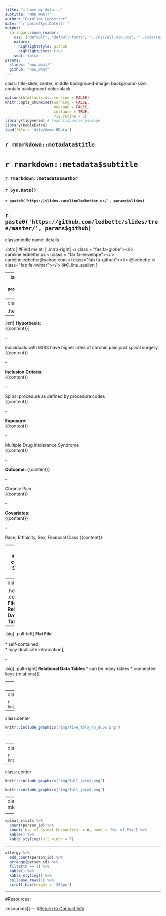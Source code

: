 ```yaml
---
title: "i have my data..."
subtitle: "NOW WHAT?"
author: "Caroline Ledbetter"
date: "`r paste(Sys.Date())`"
output: 
  xaringan::moon_reader:
    css: ["default", "default-fonts", "../css/all.min.css", "../css/custom.css"]
    nature:
      highlightStyle: github
      highlightLines: true
    seal: false
params:
  slides: "now_what/"
  github: "now_what"
---
```

class: title-slide, center, middle
background-image: 
background-size: contain
background-color:black

```r
options(htmltools.dir.version = FALSE)
knitr::opts_chunk$set(warning = FALSE, 
                      message = FALSE, 
                      collapse = TRUE,
                      fig.retina = 3)
library(tidyverse) # load tidyverse package
library(kableExtra)
load(file = 'data/demo.RData')
```


## `r rmarkdown::metadata$title`
# `r rmarkdown::metadata$subtitle`

### `r rmarkdown::metadata$author`

### `r Sys.Date()` 

#### <i class="fas fa-images"></i> `r paste0('https://slides.carolineledbetter.us/', params$slides)` 
<i class="fab fa-github-square"></i> `r paste0('https://github.com/ledbettc/slides/tree/master/', params$github)`
---
class:middle
name: details
<!-- edit slides and github repo in the YAML above -->

.intro[
#Find me at: 
]
.intro-right[
<i class = "fas fa-globe"></i> carolineledbetter.us  
<i class = "far fa-envelope"></i>
carolineledbetter@yahoo.com  
<i class="fab fa-github"></i>
 @ledbettc  
<i class="fab fa-twitter"></i>
@C_line_sealion
]

---
layout: true
background-image: 
background-size: contain
.footer[`r paste0('https://slides.carolineledbetter.us/', params$slides)`]
---
class:center, top

.header[**The Data Analysis Plan**]

--

.left[
**Hypothesis:**  
{{content}}
]

--

Individuals with MDIS have higher rates of chronic pain post spinal surgery.  
{{content}}

--

**Inclusion Criteria:**  
{{content}}


--

Spinal procedure as defined by procedure codes  
{{content}}

--

**Exposure:**  
{{content}}


--

Multiple Drug Intolerance Syndrome  
{{content}}

--

**Outcome:**
{{content}}

--

Chronic Pain  
{{content}}

--

**Covariates:**  
{{content}}

--

Race, Ethnicity, Sex, Financial Class
{{content}}

---
class: inverse, center
# Sample Plan  

<a href="https://slides.carolineledbetter.us/now_what/img/data_analysis_plan.pdf" target="_blank">data_analysis_plan.pdf</a>

---
class:top

.header[ .center[**Flat File vs Relational Data Tables**]  ]

--

.big[
.pull-left[
**Flat File**   
<br>
* self-contained   
* may duplicate information
]
]

--

.big[
.pull-right[
**Relational Data Tables**
* can be many tables
* connected keys (relations)
]
]

---
class: center, middle, inverse

# A tale of five tables...


---
class:center  

```r
knitr::include_graphics('img/five_tbls.png')
```


---
class:center    

```r
knitr::include_graphics('img/five_tbls_no_dups.png')
```


---
class:center    

```r
knitr::include_graphics('img/joins.png')
```


---
class: center


```r
knitr::include_graphics('img/iu.jpg')
```


---
class: center


```r
knitr::include_graphics('img/full_join1.png')
```

```r
knitr::include_graphics('img/full_join2.png')
```
---
class:center, middle

<strong>
<blockquote class="twitter-tweet">
<p lang="en" dir="ltr">“EDA is never done. You just die” as 
<a href="https://twitter.com/RohanAlexander?ref_src=twsrc%5Etfw">@RohanAlexander</a> 
told an unsuspecting student <a href="https://t.co/0Lt8LRpkg7">https://t.co/0Lt8LRpkg7</a>
</p>
&mdash; Monica Alexander (@monjalexander) 
<a href="https://twitter.com/monjalexander/status/1234112608837537792?ref_src=twsrc%5Etfw">March 1, 2020</a>
</blockquote> 
<script async src="https://platform.twitter.com/widgets.js" charset="utf-8"></script>
</strong> 

---

```r
spinal_visits %>% 
  count(person_id) %>% 
  count(`No. of Spinal Encounters` = n, name = 'No. of Pts') %>% 
  kable() %>% 
  kable_styling(full_width = F)
```

---

```r
allergy %>% 
  add_count(person_id) %>% 
  arrange(person_id) %>% 
  filter(n == 2) %>% 
  kable() %>% 
  kable_styling() %>% 
  collapse_rows(1) %>% 
  scroll_box(height = '200px')
```

---

#Resources:   

.resources[
]
---
<!-- last slide go back to details slide -->
#[Return to Contact Info](#details)

